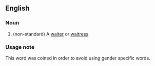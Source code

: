 ==English==

===Noun===
{{wikipedia}}
{{en-noun}}

# (non-standard) A [[waiter]] or [[waitress]]
===Usage note===
This word was coined in order to avoid using gender specific words.